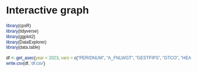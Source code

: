 # Interactive graph
```r

library(cpsR)
library(tidyverse)
library(ggplot2)
library(DataExplorer)
library(data.table)

df <- get_asec(year = 2023, vars = c("PERIDNUM", "A_FNLWGT", "GESTFIPS", "GTCO", "HEA", "A_AGE", "A_SEX", "PRCITSHP","PRDTRACE", "PEMLR","A_HGA","PEARNVAL","DIS_HP","NOW_COV", "MOOP", "PTOTVAL"), key="033d6fdb469d970444d91cda781be61fa0d46099", tibble = FALSE)
write.csv(df, 'df.csv')
```

<style>
  * {
    font-family: sans-serif;
  }
</style> 

<div id="plot">
</div>

<script src="https://cdn.jsdelivr.net/npm/d3@7"></script>
<script src="scripts/myscript.js"></script>

<script>
d3.csv('d3.csv').then(function(data) {
  d3.mosaicPlot(data, {id: 'plot'});
});
</script>

